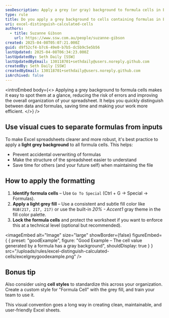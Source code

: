 ```yaml
---
seoDescription: Apply a grey (or gray) background to formula cells in Excel to reduce errors and make your spreadsheet easier to read and maintain.
type: rule
title: Do you apply a grey background to cells containing formulas in Excel?
uri: excel-distinguish-calculated-cells
authors:
  - title: Suzanne Gibson
    url: https://www.ssw.com.au/people/suzanne-gibson
created: 2025-04-08T05:07:21.000Z
guid: d9f52cf4-b7c6-49e0-b7b5-dc5b9c5e5b56
lastUpdated: 2025-04-08T06:34:23.000Z
lastUpdatedBy: Seth Daily [SSW]
lastUpdatedByEmail: 130118701+sethdaily@users.noreply.github.com
createdBy: Seth Daily [SSW]
createdByEmail: 130118701+sethdaily@users.noreply.github.com
isArchived: false
---
```


<introEmbed
  body={<>
Applying a grey background to formula cells makes it easy to spot them at a glance, reducing the risk of errors and improving the overall organization of your spreadsheet. It helps you quickly distinguish between data and formulas, saving time and making your work more efficient.
  </>}
/>
## Use visual cues to separate formulas from inputs

To make Excel spreadsheets clearer and more robust, it's best practice to apply a **light grey background** to all formula cells. This helps:

* Prevent accidental overwriting of formulas
* Make the structure of the spreadsheet easier to understand
* Save time for others (and your future self) when maintaining the file

## How to apply the formatting

1. **Identify formula cells** – Use `Go To Special` (Ctrl + G → Special → Formulas).
2. **Apply a light grey fill** – Use a consistent and subtle fill color like `RGB(217, 217, 217)` or use the built-in *20% - Accent1* gray theme in the fill color palette.
3. **Lock the formula cells** and protect the worksheet if you want to enforce this at a technical level (optional but recommended).

<imageEmbed
  alt="Image"
  size="large"
  showBorder={false}
  figureEmbed={ {
    preset: "goodExample",
    figure: "Good Example – The cell value generated by a formula has a gray background",
    shouldDisplay: true
  } }
  src="/uploads/rules/excel-distinguish-calculated-cells/excelgreygoodexample.png"
/>


## Bonus tip

Also consider using **cell styles** to standardize this across your organization. Create a custom style for "Formula Cell" with the grey fill, and train your team to use it.

This visual convention goes a long way in creating clean, maintainable, and user-friendly Excel sheets.

